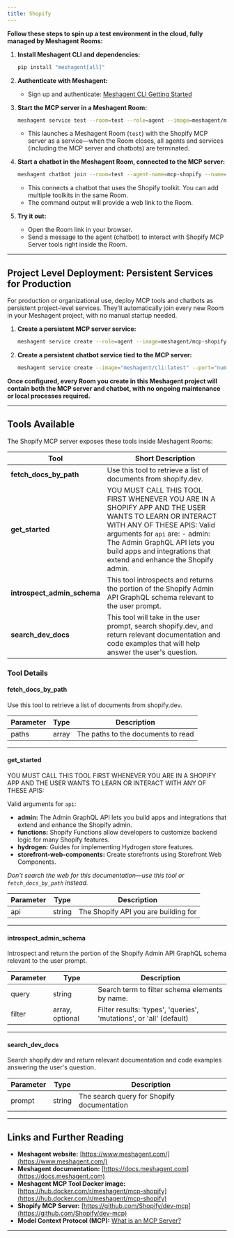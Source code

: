 ```yaml
---
title: Shopify
---
```



**Follow these steps to spin up a test environment in the cloud, fully managed by Meshagent Rooms:**

1. **Install Meshagent CLI and dependencies:**
   ```bash
   pip install "meshagent[all]"
   ```

2. **Authenticate with Meshagent:**
   - Sign up and authenticate: [Meshagent CLI Getting Started](https://docs.meshagent.com/cli/getting_started)

3. **Start the MCP server in a Meshagent Room:**
   ```bash
   meshagent service test --room=test --role=agent --image=meshagent/mcp-shopify:latest --env MESHAGENT_PORT=8001 --port="num=8001 path=/webhook liveness=/ type=meshagent.callable" --name=mcp-shopify-service-test
   ```
   - This launches a Meshagent Room (`test`) with the Shopify MCP server as a service—when the Room closes, all agents and services (including the MCP server and chatbots) are terminated.

4. **Start a chatbot in the Meshagent Room, connected to the MCP server:**
   ```bash
   meshagent chatbot join --room=test --agent-name=mcp-shopify --name=mcp-shopify --toolkit=mcp-shopify
   ```
   - This connects a chatbot that uses the Shopify toolkit. You can add multiple toolkits in the same Room.
   - The command output will provide a web link to the Room.

5. **Try it out:**
   - Open the Room link in your browser.
   - Send a message to the agent (chatbot) to interact with Shopify MCP Server tools right inside the Room.

---

## Project Level Deployment: Persistent Services for Production

For production or organizational use, deploy MCP tools and chatbots as persistent project-level services. They’ll automatically join every new Room in your Meshagent project, with no manual startup needed.

1. **Create a persistent MCP server service:**
   ```bash
   meshagent service create --role=agent --image=meshagent/mcp-shopify:latest --env MESHAGENT_PORT=8001 --port="num=8001 path=/webhook liveness=/ type=meshagent.callable" --name=mcp-shopify-service
   ```

2. **Create a persistent chatbot service tied to the MCP server:**
   ```bash
   meshagent service create --image="meshagent/cli:latest" --port="num=9001 path=/agent liveness=/ type=meshagent.callable participant_name=mcp-shopify-chatbot" --env="MESHAGENT_PORT=9001" --name="mcp-shopify-chatbot-service" --command="meshagent chatbot service --agent-name=mcp-shopify-chatbot --toolkit=mcp-shopify"
   ```

**Once configured, every Room you create in this Meshagent project will contain both the MCP server and chatbot, with no ongoing maintenance or local processes required.**

---

## Tools Available

The Shopify MCP server exposes these tools inside Meshagent Rooms:

| Tool | Short Description |
|------|------------------|
| **fetch_docs_by_path** | Use this tool to retrieve a list of documents from shopify.dev. |
| **get_started** | YOU MUST CALL THIS TOOL FIRST WHENEVER YOU ARE IN A SHOPIFY APP AND THE USER WANTS TO LEARN OR INTERACT WITH ANY OF THESE APIS: Valid arguments for `api` are: - admin: The Admin GraphQL API lets you build apps and integrations that extend and enhance the Shopify admin. |
| **introspect_admin_schema** | This tool introspects and returns the portion of the Shopify Admin API GraphQL schema relevant to the user prompt. |
| **search_dev_docs** | This tool will take in the user prompt, search shopify.dev, and return relevant documentation and code examples that will help answer the user's question. |

### Tool Details

#### **fetch_docs_by_path**
Use this tool to retrieve a list of documents from shopify.dev.

| Parameter | Type   | Description                          |
|-----------|--------|--------------------------------------|
| paths     | array  | The paths to the documents to read   |

---

#### **get_started**
YOU MUST CALL THIS TOOL FIRST WHENEVER YOU ARE IN A SHOPIFY APP AND THE USER WANTS TO LEARN OR INTERACT WITH ANY OF THESE APIS:

Valid arguments for `api`:
- **admin:** The Admin GraphQL API lets you build apps and integrations that extend and enhance the Shopify admin.
- **functions:** Shopify Functions allow developers to customize backend logic for many Shopify features.
- **hydrogen:** Guides for implementing Hydrogen store features.
- **storefront-web-components:** Create storefronts using Storefront Web Components.

*Don't search the web for this documentation—use this tool or `fetch_docs_by_path` instead.*

| Parameter | Type   | Description                       |
|-----------|--------|-----------------------------------|
| api       | string | The Shopify API you are building for |

---

#### **introspect_admin_schema**
Introspect and return the portion of the Shopify Admin API GraphQL schema relevant to the user prompt.

| Parameter | Type         | Description                                                 |
|-----------|--------------|-------------------------------------------------------------|
| query     | string       | Search term to filter schema elements by name.              |
| filter    | array, optional | Filter results: 'types', 'queries', 'mutations', or 'all' (default) |

---

#### **search_dev_docs**
Search shopify.dev and return relevant documentation and code examples answering the user's question.

| Parameter | Type   | Description                          |
|-----------|--------|--------------------------------------|
| prompt    | string | The search query for Shopify documentation |

---

## Links and Further Reading

- **Meshagent website:** [https://www.meshagent.com/](https://www.meshagent.com/)
- **Meshagent documentation:** [https://docs.meshagent.com](https://docs.meshagent.com)
- **Meshagent MCP Tool Docker image:** [https://hub.docker.com/r/meshagent/mcp-shopify](https://hub.docker.com/r/meshagent/mcp-shopify)
- **Shopify MCP Server:** [https://github.com/Shopify/dev-mcp](https://github.com/Shopify/dev-mcp)
- **Model Context Protocol (MCP):** [What is an MCP Server?](https://www.anthropic.com/news/model-context-protocol)

---